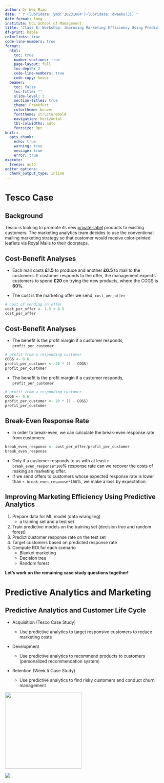```yaml
---
author: Dr Wei Miao
date: "`r (lubridate::ymd('20231004')+lubridate::dweeks(3))`"
date-format: long
institute: UCL School of Management
title: "Class 8: Workshop: Improving Marketing Efficiency Using Predictive Analytics"
df-print: kable
colorlinks: true
code-line-numbers: true
format:
  html: 
    toc: true
    number-sections: true
    page-layout: full
    toc-depth: 2
    code-line-numbers: true
    code-copy: hover
  beamer: 
    toc: false
    toc-title: ""
    slide-level: 2
    section-titles: true
    theme: Frankfurt
    colortheme: beaver
    fonttheme: structurebold
    navigation: horizontal
    tbl-colwidths: auto
    fontsize: 9pt
knitr:
  opts_chunk:
    echo: true
    warning: true
    message: true
    error: true
execute: 
  freeze: auto
editor_options: 
  chunk_output_type: inline
---
```


# Tesco Case

## Background

Tesco is looking to promote its new [private-label](https://en.wikipedia.org/wiki/Private_label) products to existing customers. The marketing analytics team decides to use the conventional mailing marketing strategy so that customer would receive color-printed leaflets via Royal Mails to their doorsteps.

## Cost-Benefit Analyses

-   Each mail costs **£1.5** to produce and another **£0.5** to mail to the customers. If customer responds to the offer, the management expects customers to spend **£20** on trying the new products, where the COGS is **60%**.

-   The cost is the marketing offer we send, `cost_per_offer`

```r
# cost of sending an offer
cost_per_offer <- 1.5 + 0.5
cost_per_offer
```

::: {.content-visible when-format="beamer"}
## Cost-Benefit Analyses

-   The benefit is the profit margin if a customer responds, `profit_per_customer`

```r
# profit from a responding customer
COGS <- 0.6
profit_per_customer <- 20 * (1 - COGS)
profit_per_customer
```

:::

::: {.content-visible when-format="html"}


-   The benefit is the profit margin if a customer responds, `profit_per_customer`

```r
# profit from a responding customer
COGS <- 0.6
profit_per_customer <- 20 * (1 - COGS)
profit_per_customer
```

:::

## Break-Even Response Rate

-   In order to break-even, we can calculate the break-even response rate from customers:

```r
break_even_response <- cost_per_offer/profit_per_customer
break_even_response
```

-   Only if a customer responds to us with at least `r break_even_response*100`% response rate can we recover the costs of making an marketing offer.
-   If we send offers to customers whose expected response rate is lower than `r break_even_response*100`%, we make a loss by expectation.

## Improving Marketing Efficiency Using Predictive Analytics

1.  Prepare data for ML model (data wrangling)
    -   a training set and a test set
2.  Train predictive models on the training set (decision tree and random forest)
3.  Predict customer response rate on the test set
4.  Target customers based on predicted response rate
5.  Compute ROI for each scenario
    -   Blanket marketing
    -   Decision tree
    -   Random forest

**Let's work on the remaining case study questions together!**

# Predictive Analytics and Marketing

## Predictive Analytics and Customer Life Cycle

-   Acquisition (Tesco Case Study)

    -   Use predictive analytics to target responsive customers to reduce marketing costs

-   Development

    -   Use predictive analytics to recommend products to customers (personalized recommendation system)

-   Retention (Week 5 Case Study)

    -   Use predictive analytics to find risky customers and conduct churn management

::: {.content-visible when-format="beamer"}
![](images/CustomerLifeCycle.png){fig-align="center" width="250"}
:::

::: {.content-visible when-format="html"}
![](images/CustomerLifeCycle.png){fig-align="center"}
:::
